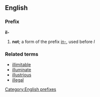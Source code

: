 ==English==

===Prefix===
'''il-'''

# '''not'''; a form of the prefix [[in-]], used before ''l''

===Related terms===
*[[illimitable]]
*[[illuminate]]
*[[illustrious]]
*[[illegal]]
[[Category:English prefixes]]